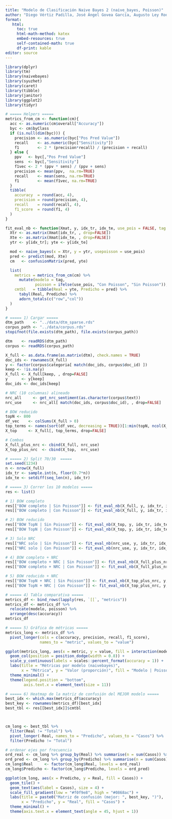 ```yaml
---
title: "Modelo de Clasificación Naive Bayes 2 (naive_bayes, Poisson)"
author: "Diego Vértiz Padilla, José Ángel Govea García, Augusto Ley Rodríguez, Daniel Alberto Sánchez Fortiz"
format:
   html:
     toc: true
     html-math-method: katex
     embed-resources: true
     self-contained-math: true
     df-print: kable
editor: source
---
```

```r
library(dplyr)
library(tm)             
library(naivebayes)      
library(syuzhet)         
library(caret)           
library(tibble)
library(janitor)
library(ggplot2)
library(tidyr)
```

```r
# ===== Helpers =====
metrics_from_cm <- function(cm){
  acc <- as.numeric(cm$overall["Accuracy"])
  byc <- cm$byClass
  if (is.null(dim(byc))) {
    precision <- as.numeric(byc["Pos Pred Value"])
    recall    <- as.numeric(byc["Sensitivity"])
    f1        <- 2 * (precision*recall) / (precision + recall)
  } else {
    ppv   <- byc[,"Pos Pred Value"]
    sens  <- byc[,"Sensitivity"]
    f1vec <- 2 * (ppv * sens) / (ppv + sens)
    precision <- mean(ppv,  na.rm=TRUE)
    recall    <- mean(sens, na.rm=TRUE)
    f1        <- mean(f1vec, na.rm=TRUE)
  }
  tibble(
    accuracy  = round(acc, 4),
    precision = round(precision, 4),
    recall    = round(recall, 4),
    f1_score  = round(f1, 4)
  )
}

fit_eval_nb <- function(Xmat, y, idx_tr, idx_te, use_pois = FALSE, tag = ""){
  Xtr <- as.matrix(Xmat[idx_tr, , drop=FALSE])
  Xte <- as.matrix(Xmat[idx_te, , drop=FALSE])
  ytr <- y[idx_tr]; yte <- y[idx_te]

  mod <- naive_bayes(x = Xtr, y = ytr, usepoisson = use_pois)
  pred <- predict(mod, Xte)
  cm   <- confusionMatrix(pred, yte)

  list(
    metrics = metrics_from_cm(cm) %>%
      mutate(modelo = tag,
             poisson = ifelse(use_pois, "Con Poisson", "Sin Poisson")),
    cmtbl   = tibble(Real = yte, Predicho = pred) %>%
      tabyl(Real, Predicho) %>%
      adorn_totals(c("row","col"))
  )
}
```

```r
# ===== 1) Cargar =====
dtm_path    <- "../data/dtm_sparse.rds"  
corpus_path <- "../data/corpus.rds"      
stopifnot(file.exists(dtm_path), file.exists(corpus_path))

dtm    <- readRDS(dtm_path)
corpus <- readRDS(corpus_path)

X_full <- as.data.frame(as.matrix(dtm), check.names = TRUE)
doc_ids <- rownames(X_full)
y <- factor(corpus$categoria[ match(doc_ids, corpus$doc_id) ])
keep <- !is.na(y)
X_full <- X_full[keep, , drop=FALSE]
y      <- y[keep]
doc_ids <- doc_ids[keep]

# NRC (10 columnas) alineado
nrc_all     <- get_nrc_sentiment(as.character(corpus$text))
nrc_use     <- nrc_all[ match(doc_ids, corpus$doc_id), , drop=FALSE]

# BOW reducido 
topN <- 800   
df_vec    <- colSums(X_full > 0) 
top_terms <- names(sort(df_vec, decreasing = TRUE))[1:min(topN, ncol(X_full))]
X_top     <- X_full[, top_terms, drop=FALSE]

# Combos
X_full_plus_nrc <- cbind(X_full, nrc_use)
X_top_plus_nrc  <- cbind(X_top,  nrc_use)

# ===== 2) Split 70/30  =====
set.seed(1234)
n <- nrow(X_full)
idx_tr <- sample.int(n, floor(0.7*n))
idx_te <- setdiff(seq_len(n), idx_tr)
```

```r
# ===== 3) Correr los 10 modelos =====
res <- list()

# 1) BOW completo
res[["BOW completo | Sin Poisson"]] <- fit_eval_nb(X_full, y, idx_tr, idx_te, FALSE, "BOW completo")
res[["BOW completo | Con Poisson"]] <- fit_eval_nb(X_full, y, idx_tr, idx_te, TRUE,  "BOW completo")

# 2) BOW reducido
res[["BOW TopN | Sin Poisson"]] <- fit_eval_nb(X_top, y, idx_tr, idx_te, FALSE, paste0("BOW Top-", length(top_terms)))
res[["BOW TopN | Con Poisson"]] <- fit_eval_nb(X_top, y, idx_tr, idx_te, TRUE,  paste0("BOW Top-", length(top_terms)))

# 3) Solo NRC
res[["NRC solo | Sin Poisson"]] <- fit_eval_nb(nrc_use, y, idx_tr, idx_te, FALSE, "NRC solo")
res[["NRC solo | Con Poisson"]] <- fit_eval_nb(nrc_use, y, idx_tr, idx_te, TRUE,  "NRC solo")

# 4) BOW completo + NRC
res[["BOW completo + NRC | Sin Poisson"]] <- fit_eval_nb(X_full_plus_nrc, y, idx_tr, idx_te, FALSE, "BOW completo + NRC")
res[["BOW completo + NRC | Con Poisson"]] <- fit_eval_nb(X_full_plus_nrc, y, idx_tr, idx_te, TRUE,  "BOW completo + NRC")

# 5) BOW reducido + NRC
res[["BOW TopN + NRC | Sin Poisson"]] <- fit_eval_nb(X_top_plus_nrc, y, idx_tr, idx_te, FALSE, paste0("BOW Top-", length(top_terms), " + NRC"))
res[["BOW TopN + NRC | Con Poisson"]] <- fit_eval_nb(X_top_plus_nrc, y, idx_tr, idx_te, TRUE,  paste0("BOW Top-", length(top_terms), " + NRC"))

# ===== 4) Tabla comparativa =====
metrics_df <- bind_rows(lapply(res, `[[`, "metrics"))
metrics_df <- metrics_df %>%
  relocate(modelo, poisson) %>%
  arrange(desc(accuracy))
metrics_df
```

```r
# ===== 5) Gráfica de métricas =====
metrics_long <- metrics_df %>%
  pivot_longer(cols = c(accuracy, precision, recall, f1_score),
               names_to = "metric", values_to = "value")

ggplot(metrics_long, aes(x = metric, y = value, fill = interaction(modelo, poisson, sep=" | "))) +
  geom_col(position = position_dodge(width = 0.8)) +
  scale_y_continuous(labels = scales::percent_format(accuracy = 1)) +
  labs(title = "Métricas por modelo (naivebayes)",
       x = "Métrica", y = "Valor (proporción)", fill = "Modelo | Poisson") +
  theme_minimal() +
  theme(legend.position = "bottom",
        axis.text.x = element_text(size = 11))
```

```r
# ===== 6) Heatmap de la matriz de confusión del MEJOR modelo =====
best_idx <- which.max(metrics_df$accuracy)
best_key <- rownames(metrics_df)[best_idx]  
best_tbl <- res[[best_idx]]$cmtbl



cm_long <- best_tbl %>%
  filter(Real != "Total") %>%
  pivot_longer(-Real, names_to = "Predicho", values_to = "Casos") %>%
  filter(Predicho != "Total")

# ordenar ejes por frecuencia
ord_real <- cm_long %>% group_by(Real) %>% summarise(n = sum(Casos)) %>% arrange(desc(n)) %>% pull(Real)
ord_pred <- cm_long %>% group_by(Predicho) %>% summarise(n = sum(Casos)) %>% arrange(desc(n)) %>% pull(Predicho)
cm_long$Real     <- factor(cm_long$Real, levels = ord_real)
cm_long$Predicho <- factor(cm_long$Predicho, levels = ord_pred)

ggplot(cm_long, aes(x = Predicho, y = Real, fill = Casos)) +
  geom_tile() +
  geom_text(aes(label = Casos), size = 4) +
  scale_fill_gradient(low = "#f0f9e8", high = "#0868ac") +
  labs(title = paste0("Matriz de confusión (mejor: ", best_key, ")"),
       x = "Predicho", y = "Real", fill = "Casos") +
  theme_minimal() +
  theme(axis.text.x = element_text(angle = 45, hjust = 1))
```


